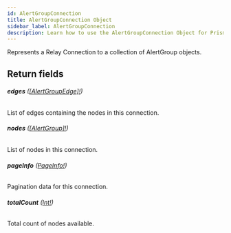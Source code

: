 ```yaml
---
id: AlertGroupConnection
title: AlertGroupConnection Object
sidebar_label: AlertGroupConnection
description: Learn how to use the AlertGroupConnection Object for Prismatic's API.
---
```


Represents a Relay Connection to a collection of AlertGroup objects.

## Return fields

###### <b>edges</b> ([[AlertGroupEdge]!](api/schema/object/AlertGroupEdge.mdx))

List of edges containing the nodes in this connection.

###### <b>nodes</b> ([[AlertGroup]!](api/schema/object/AlertGroup.mdx))

List of nodes in this connection.

###### <b>pageInfo</b> ([PageInfo!](api/schema/object/PageInfo.mdx))

Pagination data for this connection.

###### <b>totalCount</b> ([Int!](api/schema/scalar/Int.mdx))

Total count of nodes available.
